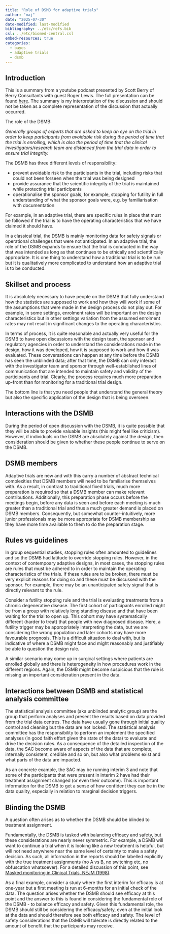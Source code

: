 ```yaml
---
title: "Role of DSMB for adaptive trials"
author: "maj"
date: "2025-07-30"
date-modified: last-modified
bibliography: ../etc/refs.bib
csl: ../etc/biomed-central.csl
embed-resources: true
categories:
  - bayes
  - adaptive trials
  - dsmb
---
```


## Introduction 

This is a summary from a youtube podcast presented by Scott Berry of Berry Consultants with guest Roger Lewis.
The full presentation can be found [here](https://www.youtube.com/watch?v=8mkggFzfGYs).
The summary is my interpretation of the discussion and should not be taken as a complete representation of the discussion that actually occurred.

The role of the DSMB:

*Generally groups of experts that are asked to keep an eye on the trial in order to keep participants from avoidable risk during the period of time that the trial is enrolling, which is also the period of time that the clinical investigators/research team are distanced from the trial data in order to ensure trial integrity.*

The DSMB has three different levels of responsibility:

+ prevent avoidable risk to the participants in the trial, including risks that could not been forseen when the trial was being designed
+ provide assurance that the scientific integrity of the trial is maintained while protecting trial participants
+ operationalise the sponsor goals, for example, stopping for futility in full understanding of what the sponsor goals were, e.g. by familiarisation with documentation

For example, in an adaptive trial, there are specific rules in place that must be followed if the trial is to have the operating characteristics that we have claimed it should have.

In a classical trial, the DSMB is mainly monitoring data for safety signals or operational challenges that were not anticipated.
In an adaptive trial, the role of the DSMB expands to ensure that the trial is conducted in the way that was intended as long as that continues to be ethically and scientifically appropriate.
It is one thing to understand how a traditional trial is to be run but it is qualitatively more complicated to understand how an adaptive trial is to be conducted.

## Skillset and process

It is absolutely necessary to have people on the DSMB that fully understand how the statistics are supposed to work and how they will work if some of the assumptions that were made in the design process do not play out.
For example, in some settings, enrolment rates will be important on the design characteristics but in other settings variation from the assumed enrolment rates may not result in significant changes to the operating characteristics.

In terms of process, it is quite reasonable and actually very useful for the DSMB to have open discussions with the design team, the sponsor and regulatory agencies in order to understand the considerations made in the design, how it was developed, how it is supposed to work and how it was evaluated.
These conversations can happen at any time before the DSMB has seen the unblinded data; after that time, the DSMB can only interact with the investigator team and sponsor through well-established lines of communication that are intended to maintain safety and validity of the participants and trial.
Clearly, the process requires much more preparation up-front than for monitoring for a traditional trial design.

The bottom line is that you need people that understand the general theory but also the specific application of the design that is being overseen.

## Interactions with the DSMB

During the period of open discussion with the DSMB, it is quite possible that they will be able to provide valuable insights (this might feel like criticism).
However, if individuals on the DSMB are absolutely against the design, then consideration should be given to whether these people continue to serve on the DSMB.

## DSMB members

Adaptive trials are new and with this carry a number of abstract technical complexities that DSMB members will need to be familiarise themselves with. 
As a result, in contrast to traditional fixed trials, much more preparation is required so that a DSMB member can make relevant contributions.
Additionally, this preparation phase occurs before the meetings begin, before any data is seen and before each meeting is much greater than a traditional trial and thus a much greater demand is placed on DSMB members.
Consequently, but somewhat counter-intuitively, more junior professionals may be more appropriate for DSMB membership as they have more time available to them to do the preparation stage.

## Rules vs guidelines

In group sequential studies, stopping rules often amounted to guidelines and so the DSMB had latitude to override stopping rules.
However, in the context of contempoary adaptive designs, in most cases, the stopping rules are rules that must be adhered to in order to maintain the operating characteristics of the trials.
If these rules are to be broken, there must be very explicit reasons for doing so and these must be discussed with the sponsor.
For example, there may be an unanticipated safety signal that is directly relevant to the rule.

Consider a futility stopping rule and the trial is evaluating treatments from a chronic degenerative disease.
The first cohort of participants enrolled might be from a group with relatively long standing disease and that have been waiting for the trial to open up.
This cohort may have systematically different (harder to treat) that people with new diagnosed disease.
Here, a futility trigger may be appropriately interpreting the data, but we are considering the wrong population and later cohorts may have more favourable prognosis.
This is a difficult situation to deal with, but is indicative of where a DSMB might face and might reasonably and justifiably be able to question the design rule.

A similar scenario may come up in surgical settings where patients are enrolled globally and there is heterogeneity in how procedures work in the different regions.
Again, the DSMB might become suspicious that the rule is missing an important consideration present in the data.

## Interactions between DSMB and statistical analysis committee

The statistical analysis committee (aka unblinded analytic group) are the group that perform analyses and present the results based on data provided from the trial data centres.
The data have usually gone through initial quality control and cleaning but the data are not locked.
The statistical analysis committee has the responsibility to perform an implement the specified analyses (in good faith effort given the state of the data) to evaluate and drive the decision rules.
As a consequence of the detailed inspection of the data, the SAC become aware of aspects of the data that are complete, internally consistent, credible and so on, but also what problems exist and what parts of the data are impacted.

As an concrete example, the SAC may be running interim 3 and note that some of the participants that were present in interim 2 have had their treatment assignment changed (or even their outcome).
This is important information for the DSMB to get a sense of how confident they can be in the data quality, especially in relation to marginal decision triggers.

## Blinding the DSMB

A question often arises as to whether the DSMB should be blinded to treatment assignment.

Fundamentally, the DSMB is tasked with balancing efficacy and safety, but these considerations are nearly never symmetric.
For example, a DSMB will want to continue a trial when it is looking like a new treatment is helpful, but will not need anywhere near the same level of certainty to make a safety decision.
As such, all information in the reports should be labelled explicitly with the true treatment assignments (no A vs B, no switching etc, no obfuscation whatsoever).
For a detailed discussion of this point, see [Masked monitoring in Clinical Trials, NEJM (1998)](https://www.nejm.org/doi/abs/10.1056/NEJM199805073381911).

As a final example, consider a study where the first interim for efficacy is at one-year but a first meeting is run at 6-months for an initial check of the data.
The question arises whether the DSMB should see efficacy at this point and the answer to this is found in considering the fundamental role of the DSMB - to balance efficacy and safety.
Given this fundamental role, the DSMB should still be considering the efficacy/safety, even at the initial look at the data and should therefore see both efficacy and safety.
The level of safety considerations that the DSMB will tolerate is directly related to the amount of benefit that the participants may receive.
































